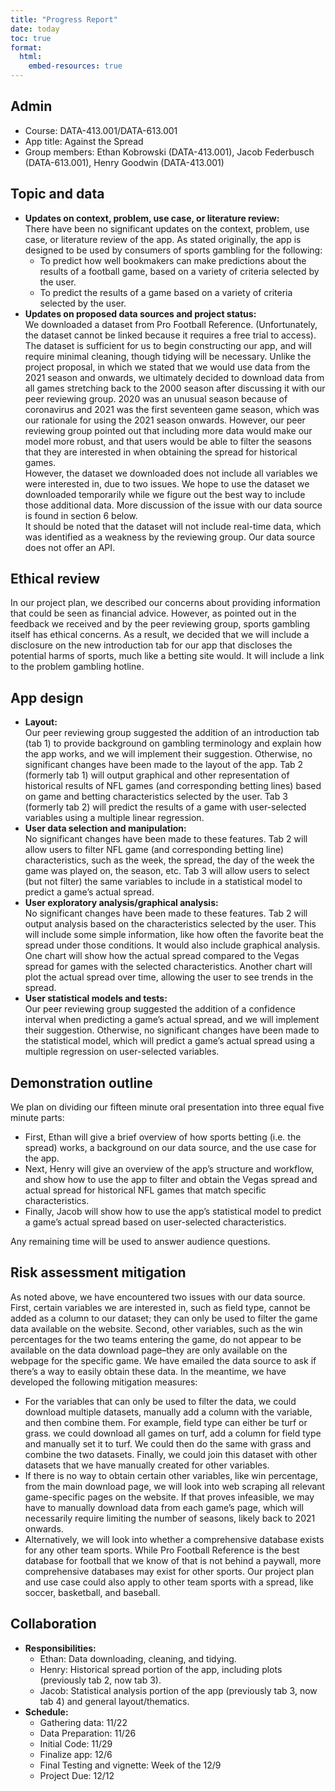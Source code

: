 ```yaml
---
title: "Progress Report"
date: today
toc: true
format: 
  html:
    embed-resources: true
---
```


## Admin
* Course: DATA-413.001/DATA-613.001
* App title: Against the Spread
* Group members: Ethan Kobrowski (DATA-413.001), Jacob Federbusch (DATA-613.001), Henry Goodwin (DATA-413.001)

## Topic and data
* **Updates on context, problem, use case, or literature review:** \
There have been no significant updates on the context, problem, use case, or literature review of the app. As stated originally, the app is designed to be used by consumers of sports gambling for the following:
  * To predict how well bookmakers can make predictions about the results of a football game, based on a variety of criteria selected by the user.
  * To predict the results of a game based on a variety of criteria selected by the user.\
* **Updates on proposed data sources and project status:** \
We downloaded a dataset from Pro Football Reference. (Unfortunately, the dataset cannot be linked because it requires a free trial to access). The dataset is sufficient for us to begin constructing our app, and will require minimal cleaning, though tidying will be necessary. Unlike the project proposal, in which we stated that we would use data from the 2021 season and onwards, we ultimately decided to download data from all games stretching back to the 2000 season after discussing it with our peer reviewing group. 2020 was an unusual season because of coronavirus and 2021 was the first seventeen game season, which was our rationale for using the 2021 season onwards. However, our peer reviewing group pointed out that including more data would make our model more robust, and that users would be able to filter the seasons that they are interested in when obtaining the spread for historical games.\
However, the dataset we downloaded does not include all variables we were interested in, due to two issues. We hope to use the dataset we downloaded temporarily while we figure out the best way to include those additional data. More discussion of the issue with our data source is found in section 6 below.\
It should be noted that the dataset will not include real-time data, which was identified as a weakness by the reviewing group. Our data source does not offer an API.

## Ethical review
In our project plan, we described our concerns about providing information that could be seen as financial advice. However, as pointed out in the feedback we received and by the peer reviewing group, sports gambling itself has ethical concerns. As a result, we decided that we will include a disclosure on the new introduction tab for our app that discloses the potential harms of sports, much like a betting site would. It will include a link to the problem gambling hotline.

## App design
* **Layout:**\
Our peer reviewing group suggested the addition of an introduction tab (tab 1) to provide background on gambling terminology and explain how the app works, and we will implement their suggestion. Otherwise, no significant changes have been made to the layout of the app. Tab 2 (formerly tab 1) will output graphical and other representation of historical results of NFL games (and corresponding betting lines) based on game and betting characteristics selected by the user. Tab 3 (formerly tab 2) will predict the results of a game with user-selected variables using a multiple linear regression.
* **User data selection and manipulation:**\
No significant changes have been made to these features. Tab 2 will allow users to filter NFL game (and corresponding betting line) characteristics, such as the week, the spread, the day of the week the game was played on, the season, etc. Tab 3 will allow users to select (but not filter) the same variables to include in a statistical model to predict a game’s actual spread.
* **User exploratory analysis/graphical analysis:**\
No significant changes have been made to these features. Tab 2 will output analysis based on the characteristics selected by the user. This will include some simple information, like how often the favorite beat the spread under those conditions. It would also include graphical analysis. One chart will show how the actual spread compared to the Vegas spread for games with the selected characteristics. Another chart will plot the actual spread over time, allowing the user to see trends in the spread.
* **User statistical models and tests:**\
Our peer reviewing group suggested the addition of a confidence interval when predicting a game’s actual spread, and we will implement their suggestion. Otherwise, no significant changes have been made to the statistical model, which will predict a game’s actual spread using a multiple regression on user-selected variables.

## Demonstration outline
We plan on dividing our fifteen minute oral presentation into three equal five minute parts:

* First, Ethan will give a brief overview of how sports betting (i.e. the spread) works, a background on our data source, and the use case for the app.
* Next, Henry will give an overview of the app’s structure and workflow, and show how to use the app to filter and obtain the Vegas spread and actual spread for historical NFL games that match specific characteristics.
* Finally, Jacob will show how to use the app’s statistical model to predict a game’s actual spread based on user-selected characteristics.

Any remaining time will be used to answer audience questions.

## Risk assessment mitigation
As noted above, we have encountered two issues with our data source. First, certain variables we are interested in, such as field type, cannot be added as a column to our dataset; they can only be used to filter the game data available on the website. Second, other variables, such as the win percentages for the two teams entering the game, do not appear to be available on the data download page–they are only available on the webpage for the specific game. We have emailed the data source to ask if there’s a way to easily obtain these data. In the meantime, we have developed the following mitigation measures:

* For the variables that can only be used to filter the data, we could download multiple datasets, manually add a column with the variable, and then combine them. For example, field type can either be turf or grass. we could download all games on turf, add a column for field type and manually set it to turf. We could then do the same with grass and combine the two datasets. Finally, we could join this dataset with other datasets that we have manually created for other variables.
* If there is no way to obtain certain other variables, like win percentage, from the main download page, we will look into web scraping all relevant game-specific pages on the website. If that proves infeasible, we may have to manually download data from each game’s page, which will necessarily require limiting the number of seasons, likely back to 2021 onwards.
* Alternatively, we will look into whether a comprehensive database exists for any other team sports. While Pro Football Reference is the best database for football that we know of that is not behind a paywall, more comprehensive databases may exist for other sports. Our project plan and use case could also apply to other team sports with a spread, like soccer, basketball, and baseball.

## Collaboration
* **Responsibilities:**
  * Ethan: Data downloading, cleaning, and tidying.
  * Henry: Historical spread portion of the app, including plots (previously tab 2, now tab 3).
  * Jacob: Statistical analysis portion of the app (previously tab 3, now tab 4) and general layout/thematics.
* **Schedule:**
  * Gathering data: 11/22
  * Data Preparation: 11/26
  * Initial Code: 11/29
  * Finalize app: 12/6
  * Final Testing and vignette: Week of the 12/9
  * Project Due: 12/12


